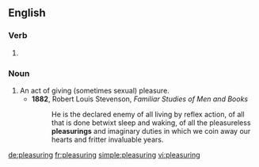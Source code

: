 ==English==

===Verb===
{{head|en|present participle}}

# {{present participle of|pleasure|lang=en|nocat=1}}

===Noun===
{{en-noun}}

# An act of giving (sometimes sexual) pleasure.
#* '''1882''', Robert Louis Stevenson, ''Familiar Studies of Men and Books''
#*: He is the declared enemy of all living by reflex action, of all that is done betwixt sleep and waking, of all the pleasureless '''pleasurings''' and imaginary duties in which we coin away our hearts and fritter invaluable years.

[[de:pleasuring]]
[[fr:pleasuring]]
[[simple:pleasuring]]
[[vi:pleasuring]]